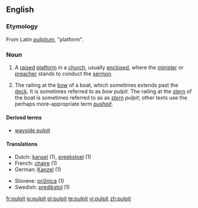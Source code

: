 ==English==

===Etymology===
From Latin ''[[pulpitum]]'', "platform".

===Noun===
{{en-noun}}

# A [[raised]] [[platform]] in a [[church]], usually [[enclosed]], where the [[minister]] or [[preacher]] stands to conduct the [[sermon]].
# {{context|obsolete|nautical}} The railing at the [[bow]] of a boat, which sometimes extends past the [[deck]].  It is sometimes referred to as ''bow'' ''pulpit''.  The railing at the [[stern]] of the boat is sometimes referred to as as ''[[stern]]'' ''pulpit''; other texts use the perhaps more-appropriate term ''[[pushpit]]''.

====Derived terms====
*[[wayside pulpit]]

====Translations====
{{rel-top}}
*Dutch: [[kansel]] {{m}} (1), [[preekstoel]] {{m}} (1)
*French: [[chaire]] {{f}} (1)
*German: [[Kanzel]] {{f}} (1)
{{rel-mid}}
*Slovene: [[prižnica]] {{f}} (1)
*Swedish: [[predikstol]] {{f}} (1)
{{rel-bottom}}

[[fr:pulpit]]
[[io:pulpit]]
[[pl:pulpit]]
[[te:pulpit]]
[[vi:pulpit]]
[[zh:pulpit]]